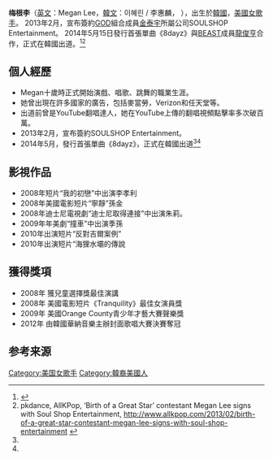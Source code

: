 {{blpsources|time=2020-12-01}}
{{藝人
| 姓名 = 梅根李
| 別名 = Hyerin Lee (이혜린)
| 圖片 = 
| 類型 = 女歌手
| 英文名 = Megan Lee
| 國籍 = {{USA}}
| 出生日期 = {{birth date and age|1995|09|18}}<br>{{韓國}}
| 職業 = [[歌手|歌手]]、[[詞曲作者|詞曲作者]]
| 語言 =[[英語|英語]]、[[韓文|韓文]]
| 經紀公司 = SOULSHOP Entertainment
| 音樂類型 = [[R&B|R&B]]、[[POP|POP]]
| 演奏樂器 = [[鋼琴|鋼琴]]、[[吉他|吉他]]等
| website={{URL|https://www.youtube.com/user/cutiepiemeg918/}}
}}
'''梅根李'''（[[英文|英文]]：Megan Lee，[[韓文|韓文]]：이혜린 / 李惠麟， {{bd|1995年|9月18日||}}），出生於[[韓國|韓國]]，[[美國|美國]][[女歌手|女歌手]]。
2013年2月，宣布簽約[[g.o.d|GOD]]組合成員[[金泰宇|金泰宇]]所屬公司SOULSHOP Entertainment。 2014年5月15日發行首張單曲《8dayz》與[[BEAST|BEAST]]成員[[龍俊亨|龍俊亨]]合作，正式在韓國出道。<ref name="auto">{{cite web|url=https://www.facebook.com/photo.php?fbid=522841484426969&set=pb.133552330022555.-2207520000.1360891225&type=3&theater|title=Megan Lee's Facebook Fan Page}}</ref><ref name="auto1">pkdance, AllKPop, ‘Birth of a Great Star’ contestant Megan Lee signs with Soul Shop Entertainment, http://www.allkpop.com/2013/02/birth-of-a-great-star-contestant-megan-lee-signs-with-soul-shop-entertainment {{Wayback|url=http://www.allkpop.com/2013/02/birth-of-a-great-star-contestant-megan-lee-signs-with-soul-shop-entertainment |date=20130218081010 }}</ref>

==個人經歷==
* Megan十歲時正式開始演戲、唱歌、跳舞的職業生涯。
* 她曾出現在許多國家的廣告，包括麥當勞，Verizon和任天堂等。
* 出道前曾是YouTube翻唱達人，她在YouTube上傳的翻唱視頻點擊率多次破百萬。
* 2013年2月，宣布簽約SOULSHOP Entertainment。
* 2014年5月，發行首張單曲《8dayz》，正式在韓國出道<ref name="auto"/><ref name="auto1"/>

==影視作品==
* 2008年短片“我的初戀”中出演李孝利
* 2008年美國電影短片“寧靜”孫金
* 2008年迪士尼電視劇“迪士尼取得連接”中出演朱莉。
* 2009年年美劇“撞車”中出演季孫
* 2010年出演短片“反對吉爾案例”
* 2010年出演短片“海狸水壩的傳說

== 獲得獎項 ==
* 2008年 獲兒童選擇獎最佳演講
* 2008年 美國電影短片《Tranquility》最佳女演員獎
* 2009年 美國Orange County青少年才藝大賽聲樂獎
* 2012年 由韓國華納音樂主辦封面歌唱大賽決賽奪冠

== 参考来源 ==
{{reflist}}

[[Category:美国女歌手|Category:美国女歌手]]
[[Category:韓裔美國人|Category:韓裔美國人]]